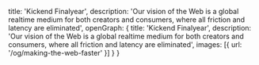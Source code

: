   title: 'Kickend Finalyear',
  description: 'Our vision of the Web is a global realtime medium for both creators and consumers, where all friction and latency are eliminated',
  openGraph: {
    title: 'Kickend Finalyear',
    description: 'Our vision of the Web is a global realtime medium for both creators and consumers, where all friction and latency are eliminated',
    images: [{ url: '/og/making-the-web-faster' }]
  }
}

